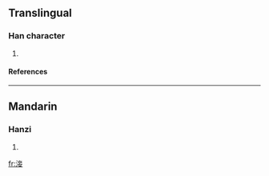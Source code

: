 ==Translingual==
===Han character===
{{Han char|rn=85|rad=水|as=08|sn=11|four=|canj=水卜廿女 (EYTV)}}
# {{defn|Han|sort=水08}}
====References====
{{Han ref|kx=0628.300|dkj=17612|dj=1030.180|hdz=31659.060|uh=6DC1|ud=28097}}

----
==Mandarin==
===Hanzi===
{{cmn-hanzi|pin=[[qiè]] (qie4)|wg=ch'ieh<sup>4</sup>}}
# {{defn|Mandarin}}

[[fr:淁]]